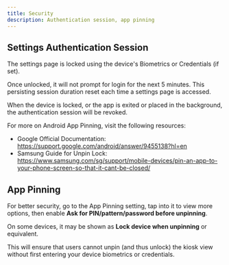 ```yaml
---
title: Security
description: Authentication session, app pinning
---
```


## Settings Authentication Session

The settings page is locked using the device's Biometrics or Credentials (if set).

Once unlocked, it will not prompt for login for the next 5 minutes.
This persisting session duration reset each time a settings page is accessed.

When the device is locked, or the app is exited or placed in the background,
the authentication session will be revoked.

For more on Android App Pinning, visit the following resources:
- Google Official Documentation: https://support.google.com/android/answer/9455138?hl=en 
- Samsung Guide for Unpin Lock: https://www.samsung.com/sg/support/mobile-devices/pin-an-app-to-your-phone-screen-so-that-it-cant-be-closed/


## App Pinning

For better security, go to the App Pinning setting, tap into it to view more
options, then enable **Ask for PIN/pattern/password before unpinning**.

On some devices, it may be shown as **Lock device when unpinning** or equivalent.

This will ensure that users cannot unpin (and thus unlock) the kiosk view without
first entering your device biometrics or credentials.

